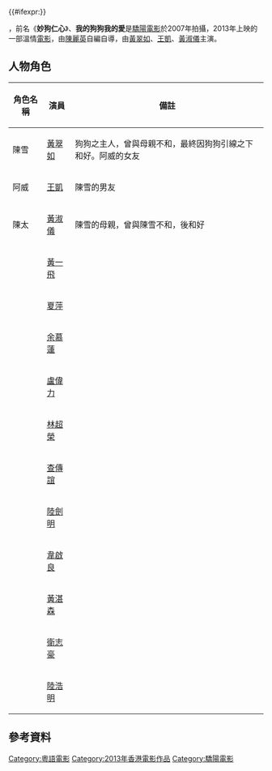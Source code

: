 {{disputed|time=2015-07-11T12:34:35+00:00}}
{{unreferenced|time=2015-07-11T12:34:35+00:00}}
{{#ifexpr:}}{{Infobox Film
| name               = 媽媽，我愛您
| original_name      = ''{{lang|en|I Love You，Mom}}''
| image              = 
| caption            =
| director           = [[陳麗英|陳麗英]]
| producer           = [[張家龍|張家龍]]
| producer_2         =  鄧仲武<br/>李洛詩
| writer             = [[陳麗英|陳麗英]]
| starring           = [[黃翠如|黃翠如]]<br />[[王凱|王凱]]<br />[[黃淑儀|黃淑儀]]
| maintheme          = 
| music              = 
| production_company = [[驕陽電影有限公司|驕陽電影有限公司]]
| distributor        = 
| cinematography     = 關柏宣
| editing            = 潘雄<br/>梁國榮
| sound              = 
| released           = {{flagicon|HK}}　{{film date|2013|05|09}}
| runtime            = 118 分鐘
| country            = {{香港電影產地}}
| language           = 粵語
| awards             = 
| budget             = 
| gross              = 
| amg_id             =
| imdb_id            =  
| website            = 
}}

{{engname|《媽媽，我愛您》|''Mom，I Love You''}}，前名《'''妙狗仁心'''》、'''我的狗狗我的愛'''是[[驕陽電影|驕陽電影]]於2007年拍攝，2013年上映的一部溫情[[電影|電影]]，由[[陳麗英|陳麗英]]自編自導，由[[黃翠如|黃翠如]]、[[王凱|王凱]]、[[黃淑儀|黃淑儀]]主演。

==人物角色==
{| class="wikitable" 
|- 
! 角色名稱 || 演員 || 備註 
|- 
| 陳雪 || [[黃翠如|黃翠如]] ||狗狗之主人，曾與母親不和，最終因狗狗引線之下和好。阿威的女友
|-
| 阿威 || [[王凱_(中國演員)|王凱]] ||陳雪的男友
|-
| 陳太 || [[黃淑儀|黃淑儀]] ||陳雪的母親，曾與陳雪不和，後和好
|-
|  || [[黃一飛|黃一飛]] ||
|-
|  || [[夏萍|夏萍]] ||
|-
| || [[余慕蓮|余慕蓮]] ||
|-
|  || [[盧偉力|盧偉力]] ||
|-
|  || [[林超榮|林超榮]] ||
|-
|  || [[查傳誼|查傳誼]] ||
|-
| || [[陸劍明|陸劍明]] ||
|-
|  || [[韋啟良|韋啟良]] ||
|-
|  || [[黃湛森|黃湛森]] ||
|-
|  || [[衛志豪|衛志豪]]  ||
|-
|  || [[陸浩明|陸浩明]] ||	 	 
|}

==參考資料==
<div class="references-small">
<references />
</div>

[[Category:粵語電影|Category:粵語電影]]
[[Category:2013年香港電影作品|Category:2013年香港電影作品]]
[[Category:驕陽電影|Category:驕陽電影]]